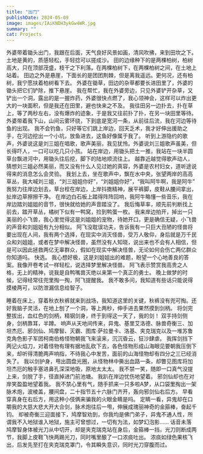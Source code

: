 ```yaml
---
title: "出门"
publishDate: 2024-05-09
image: images/IAiKNDH3ykGw4WR.jpg
summary: ""
cat: Projects
---
```


外婆带着锄头出门，我跟在后面，天气良好风景如画，清风吹拂，来到田坎之下。土地是黄的，质感轻松，手轻捻可以搓成沙。
田的边缘种下的是两棵柏树，柏树高大，只在顶部茂盛，枝干之下利落。在两棵柏树下，在两棵柏树之间，在土地上站着。
田边之外是悬崖，下面长的是团团荆棘，但是离我遥远。更何况，还有柏树，我宁愿扶着柏树看下去。
外婆在锄草，田边的杂草都要长进田里了，外婆的锄头把它们铲除，推下悬崖。
我在帮忙，我在外婆旁边，只见外婆铲开杂草，又铲出一个洞，露出的是一握炸药，外婆很快点燃了，我心领神会，这样可以炸出更大的一块面积，但是我还在田里，避也快来之不及。
我往田另一边扑去，扑在草上，等了两秒左右，没有爆炸的迹象，于是我又往前扑了扑，在另一块田里等待。
外婆带着我下山，山间云雾环绕，下到底是宽河一条，从前往后流，我在河边等待鱼的出现。
我不会钓鱼，只好等它们跳上岸边，回天乏术，我才好伸出援助之手，在河边挖出一个小坑，放鱼进去，这鱼好像属于我了。
听到上游隐约的歌声，外婆说这是刘三姐在唱歌，歌声美丽，我见犹怜。外婆说刘三姐歌声虽美，但长得吓人，一口可以吃几只小孩。
站在岸边，用锄头把土一推，我站在一块半圆草台飘进河中，用锄头往后挖，脚下的陆地顺流往上。
越靠近越觉得歌声动人，猜想刘三姐必然美丽，而又没有什么人见过她的真容，外婆是农村妇女，道听途说得来的消息怎么会灵验。
我划上去，坐在歌声中，飘在水中央，张望两岸的高高草丛，我大喊刘三姐，“刘三姐姐你好”，“刘姐姐你好”，“我叫阿牛啊，我是阿牛”
我努力往岸边划去，草台栓在岸边，上岸抖擞精神，展平裤脚，皮鞋从腰间拿出，扯岸边草擦擦干净。
在岸边白石板上踏得阵阵回响，我阿牛略懂一些音乐，我在岸边踏刘姐姐的音节，很快就给她的声音踏没了。
我后悔草率，顺先前判断找上前去，踏开草丛，橘树下似有一鸭窝，捡到鸭蛋一枚。
我来岸边拍开，掉出一只美丽的小飞兽，我心里觉得这是刘姐姐的宠物，待她开口，更是确信无疑，小飞兽的声音和刘姐姐有九分相似。
阿飞没耽误功夫，告诉我有一只巨大丑陋的怪兽将要出现在人间，我有两个选择，在现实中消灭怪兽，受万人敬仰，身后就是万千民众和刘姐姐，或者在梦中解决怪兽，虽然没有人知晓，说出来也不会有人相信，但是可以因此拯救两亿无辜群众，假如在现实中解决怪兽，无论如何会伤亡两亿群众你知道吗。
快选。
我心想好极，这是刘姐姐出的难题，盼望一个心地善良的答案。我像开卷考试一样轻松，说选择梦里解决怪兽。
阿飞表示赞赏我高贵之人格，无上的精神，说我是自鸭嘴兽灭绝以来第一个真正的勇士。
晚上做梦的时候，记得经常往兜里掏一掏，阿飞提醒我。
我不敢多问，我知道有些话只能说得摸棱两可，以防泄漏信息给智子。

睡着在床上，穿着秋衣秋裤就来到战场，我知道这里的关键，秋裤没有兜可掏。还好我脑子灵活，在地上刨了一个洞，等上两秒，伸手进去果然摸到剑柄。
将剑完整拔出，血红色的剑柄，精钢剑身，终于到得这一天了，我的剑！
双手持剑侧身，剑柄靠耳，半蹲。
响声从天地间传来，异鬼、基里艾洛德、脉兽奇衡三、加坦杰厄、邪剑仙、鸠摩智、灭霸、图库·萨拉曼卡、洛基、夹克瑞克以及一堆苏鲁克角色影子军团柯南伯格怪物朝我飞来滚来，沉沉昏云，狂沙肆虐。
我挥剑挡下两记火焰刀，对着怪物有理有据地乱砍下去，各色怪物形成山海眼见要朝我压倒下来，却听得清脆两声响指，不待我心中发苦，面前的山海怪物却有四分之三已经消失了。
我以剑护身，甩出圆盘光圈，从怪物林中撕出血路一条，却瞥见图库将加坦杰厄的触手塞进鼻孔深深地吸，原地太太太。
我不禁一笑，随即一口真气没提上来，剑脱了手，径直掉进门前池塘。
我趴在岸边忧伤地望着。
邪剑仙却也在对岸笑盈盈地望着我。
我不禁心里有气，随手抓来一只多啦A梦，从口袋里掏出一架脉术炮，波棱盖，腰间盘，二十指节五十六脉门齐开，轰向邪剑仙右后方。
早看穿真身在右后方，用这种小伎俩来骗我的火眼金睛是吗。
定睛一看，异鬼却在口嚼我的大慈大悲大开大合剑，脉术炮往后一甩，伸展成瑰丽神奇的金箍棒，奋起千钧。
却被奇衡三迎面接下，鸠摩智劝到，你我均是佛门弟子，异鬼不通人性，所谓我不入地狱谁入地狱，施主可曾想过，一切有为法，如梦幻泡影……
话音未落鸠摩智身体被光刀从中切开，却是夹克瑞克站在身后，金箍棒一挡，光刀则断成两节，我脚上皮鞋飞快两踢光刀，同时嘴里酿了一口浓痰吐出。
浓痰如绿色果核飞出，后发先至打在夹克瑞克罩门，令其瞬失意识，同时光刀穿腹而过。




